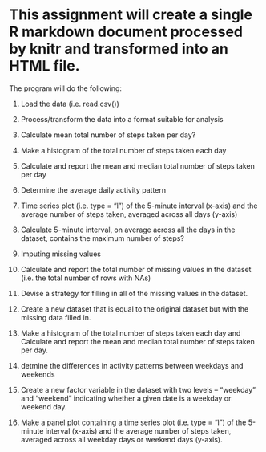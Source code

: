 
# This assignment will create a single R markdown document  processed by knitr and transformed into an HTML file.
  
  
The program will do the following:

1. Load the data (i.e. read.csv())

2. Process/transform the data  into a format suitable for analysis

3. Calculate mean total number of steps taken per day?

4. Make a histogram of the total number of steps taken each day

5. Calculate and report the mean and median total number of steps taken per day

6. Determine the average daily activity pattern

7. Time series plot (i.e. type = "l") of the 5-minute interval (x-axis) and the average number of steps taken, averaged across all days (y-axis)

8. Calculate 5-minute interval, on average across all the days in the dataset, contains the maximum number of steps?

9. Imputing missing values


10. Calculate and report the total number of missing values in the dataset (i.e. the total number of rows with NAs)

11. Devise a strategy for filling in all of the missing values in the dataset. 

12. Create a new dataset that is equal to the original dataset but with the missing data filled in.

13. Make a histogram of the total number of steps taken each day and Calculate and report the mean and median total number of steps taken per day. 

14. detmine the differences in activity patterns between weekdays and weekends


15. Create a new factor variable in the dataset with two levels -- "weekday" and "weekend" indicating whether a given date is a weekday or weekend day.

16. Make a panel plot containing a time series plot (i.e. type = "l") of the 5-minute interval (x-axis) and the average number of steps taken, averaged across all weekday days or weekend days (y-axis).